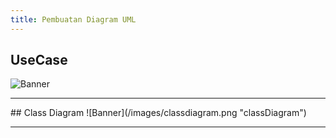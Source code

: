 ```yaml
---
title: Pembuatan Diagram UML
---
```


## UseCase
![Banner](/images/usecase.png "usecase")

<hr />
## Class Diagram
![Banner](/images/classdiagram.png "classDiagram")

<hr />